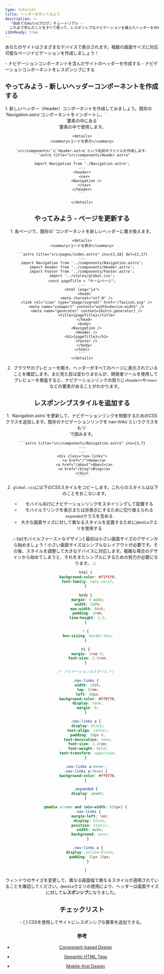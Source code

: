 ```yaml
---
type: tutorial
title: ヘッダーを作ってみよう
description: >-
  「初めてのAstroブログ」チュートリアル -
  これまで学んだことをすべて使って、レスポンシブなナビゲーションを備えたヘッダーを作成します
i18nReady: true
---
```


あなたのサイトはさまざまなデバイスで表示されます。複数の画面サイズに対応可能なページナビゲーションを作成しましょう！

<PreCheck>
  - ナビゲーションコンポーネントを含んだサイトのヘッダーを作成する
  - ナビゲーションコンポーネントをレスポンシブにする
</PreCheck>


<Box icon="puzzle-piece">

## やってみよう - 新しいヘッダーコンポーネントを作成する

<Steps>
1. 新しいヘッダー（Header）コンポーネントを作成してみましょう。既存の`Navigation.astro`コンポーネントをインポートし、`<header>`要素の中にある`<nav>`要素の中で使用します。

    <details>
    <summary>コードを表示</summary>

    `src/components/`に`Header.astro`という名前のファイルを作成します。
    ```astro title="src/components/Header.astro"
    ---
    import Navigation from './Navigation.astro';
    ---
    <header>
      <nav>
        <Navigation />
      </nav>
    </header>
    ```

    </details>
</Steps>

</Box>




<Box icon="puzzle-piece">

## やってみよう - ページを更新する

<Steps>
1. 各ページで、既存の`<Navigation/>`コンポーネントを新しいヘッダーに置き換えます。

    <details>
    <summary>コードを表示</summary>

    ```astro title="src/pages/index.astro" ins={3,18} del={2,17}
    ---
    import Navigation from '../components/Navigation.astro';
    import Header from '../components/Header.astro';
    import Footer from '../components/Footer.astro';
    import '../styles/global.css';
    const pageTitle = "ホームページ";
    ---
    <html lang="ja">
      <head>
        <meta charset="utf-8" />
        <link rel="icon" type="image/svg+xml" href="/favicon.svg" />
        <meta name="viewport" content="width=device-width" />
        <meta name="generator" content={Astro.generator} />
        <title>{pageTitle}</title>
      </head>
      <body>
        <Navigation />
        <Header />
        <h1>{pageTitle}</h1>
        <Footer />
      </body>
    </html>
    ```
    </details>

2. ブラウザのプレビューを開き、ヘッダーがすべてのページに表示されていることを確認します。まだ見た目は変わりませんが、開発者ツールを使用してプレビューを検査すると、ナビゲーションリンクの周りに`<header>`や`<nav>`などの要素があることがわかります。
</Steps>

</Box>

## レスポンシブスタイルを追加する

<Steps>
1. `Navigation.astro`を更新して、ナビゲーションリンクを制御するためのCSSクラスを追加します。既存のナビゲーションリンクを`nav-links`というクラスをもつ`<div>`で囲みます。

    ```astro title="src/components/Navigation.astro" ins={3,7}
    ---
    ---
    <div class="nav-links">
      <a href="/">Home</a>
      <a href="/about">About</a>
      <a href="/blog">Blog</a>
    </div>
    ```

2. `global.css`に以下のCSSスタイルをコピーします。これらのスタイルは以下のことをおこないます。

    - モバイル向けにナビゲーションリンクをスタイリングして配置する
    - モバイルでリンクを表示または非表示にするために切り替えられる`expanded`クラスを含める
    - 大きな画面サイズに対して異なるスタイルを定義するために`@media`クエリを使用する

    :::tip[モバイルファーストなデザイン]
    最初は小さい画面サイズのデザインから始めましょう！小さい画面サイズはシンプルなレイアウトが必要です。その後、スタイルを調整して大きなデバイスに対応します。複雑な場合のデザインから始めてしまうと、それをまたシンプルにするための努力が必要になります。
    :::

    ```css title="src/styles/global.css" ins={23-100}
    html {
      background-color: #f1f5f9;
      font-family: sans-serif;
    }

    body {
      margin: 0 auto;
      width: 100%;
      max-width: 80ch;
      padding: 1rem;
      line-height: 1.5;
    }

    * {
      box-sizing: border-box;
    }

    h1 {
      margin: 1rem 0;
      font-size: 2.5rem;
    }

    /* ナビゲーションのスタイル */

    .nav-links {
      width: 100%;
      top: 5rem;
      left: 48px;
      background-color: #ff9776;
      display: none;
      margin: 0;
    }

    .nav-links a {
      display: block;
      text-align: center;
      padding: 10px 0;
      text-decoration: none;
      font-size: 1.2rem;
      font-weight: bold;
      text-transform: uppercase;
    }

    .nav-links a:hover,
    .nav-links a:focus {
      background-color: #ff9776;
    }

    .expanded {
      display: unset;
    }

    @media screen and (min-width: 636px) {
      .nav-links {
        margin-left: 5em;
        display: block;
        position: static;
        width: auto;
        background: none;
      }

      .nav-links a {
        display: inline-block;
        padding: 15px 20px;
      }

    }
    ```
</Steps>

ウィンドウのサイズを変更して、異なる画面幅で異なるスタイルが適用されていることを確認してください。`@media`クエリの使用により、ヘッダーは画面サイズに対して**レスポンシブ**になりました。



<Box icon="check-list">

## チェックリスト

<Checklist>
- [ ] CSSを使用してサイトにレスポンシブな要素を追加できる。
</Checklist>
</Box>

### 参考

- [Component-based Design](https://www.droptica.com/blog/component-based-design/) <Badge class="neutral-badge" text="外部サイト" />

- [Semantic HTML Tags](https://www.dofactory.com/html/semantics) <Badge class="neutral-badge" text="外部サイト" />

- [Mobile-first Design](https://www.mobileapps.com/blog/mobile-first-design) <Badge class="neutral-badge" text="外部サイト" />
